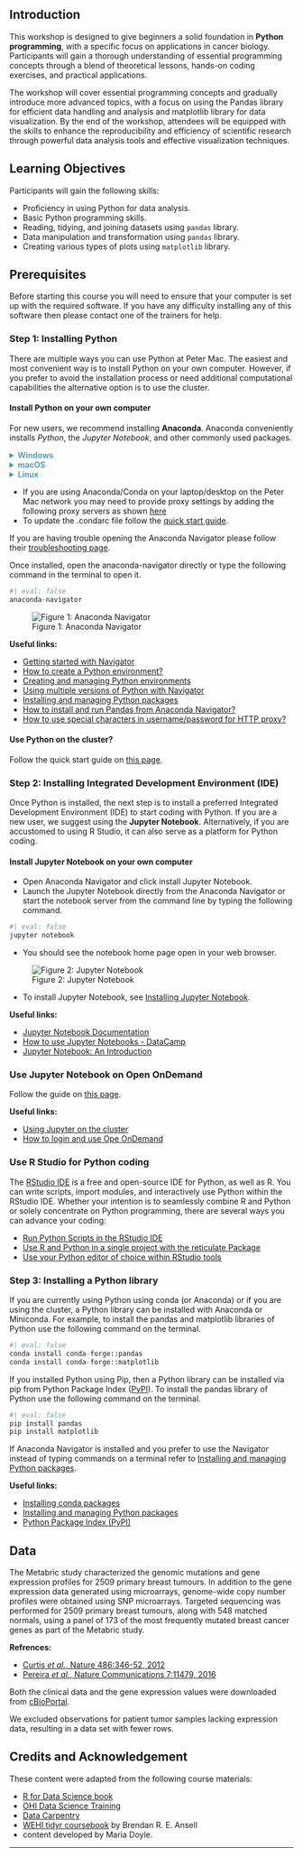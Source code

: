 ## Introduction

This workshop is designed to give beginners a solid foundation in **Python programming**, with a specific focus on applications in cancer biology. Participants will gain a thorough understanding of essential programming concepts through a blend of theoretical lessons, hands-on coding exercises, and practical applications.

The workshop will cover essential programming concepts and gradually introduce more advanced topics, with a focus on using the Pandas library for efficient data handling and analysis and matplotlib library for data visualization. By the end of the workshop, attendees will be equipped with the skills to enhance the reproducibility and efficiency of scientific research through powerful data analysis tools and effective visualization techniques.

## Learning Objectives

Participants will gain the following skills:

-   Proficiency in using Python for data analysis.
-   Basic Python programming skills.
-   Reading, tidying, and joining datasets using `pandas` library.
-   Data manipulation and transformation using `pandas` library.
-   Creating various types of plots using `matplotlib` library.

## Prerequisites

Before starting this course you will need to ensure that your computer is set up with the required software. If you have any difficulty installing any of this software then please contact one of the trainers for help.

### Step 1: Installing Python

There are multiple ways you can use Python at Peter Mac. The easiest and most convenient way is to install Python on your own computer. However, if you prefer to avoid the installation process or need additional computational capabilities the alternative option is to use the cluster.

#### Install Python on your own computer

For new users, we recommend installing **Anaconda**. Anaconda conveniently installs *Python*, the *Jupyter Notebook*, and other commonly used packages.

```{=html}
<details>
<summary style="color: #4492B4; font-weight: 600;" >
Windows
</summary>
```
If you have admin rights, follow [Anaconda Navigator Installation](https://docs.anaconda.com/free/anaconda/install/). Otherwise, contact the IT Support.

</details>

```{=html}
<details>
<summary style="color: #4492B4; font-weight: 600;" >
macOS
</summary>
```
Install the Anaconda Navigator from the PeterMac Self-Service → Research Applications tab or from the [Anaconda Navigator Installation](https://docs.anaconda.com/free/anaconda/install/).

</details>

```{=html}
<details>
<summary style="color: #4492B4; font-weight: 600;" >
Linux
</summary>
```
Install the Anaconda Navigator from [here](https://docs.anaconda.com/anaconda/install/linux/).

</details>

-   If you are using Anaconda/Conda on your laptop/desktop on the Peter Mac network you may need to provide proxy settings by adding the following proxy servers as shown [here](https://confluence.petermac.org.au/display/IC/Installation+Guides#InstallationGuides-HowtoinstallPythononyourowncomputer?)
-   To update the .condarc file follow the [quick start guide](https://docs.anaconda.com/psm-cloud/quickstart/#using-anaconda-behind-a-firewall-or-proxy-optional).

If you are having trouble opening the Anaconda Navigator please follow their [troubleshooting page](https://docs.anaconda.com/free/navigator/troubleshooting/#:~:text=Navigator%20error%20on%20start%20up,condarc%20file%20and%20restart%20Navigator).

Once installed, open the anaconda-navigator directly or type the following command in the terminal to open it.

```python
#| eval: false
anaconda-navigator
```

![Figure 1: Anaconda Navigator](vignettes/images/anaconda-navigator.png){fig-align="center"}

**Useful links:**

-   [Getting started with Navigator](https://docs.anaconda.com/free/navigator/getting-started/)
-   [How to create a Python environment?](https://docs.anaconda.com/free/navigator/tutorials/create-python35-environment/)
-   [Creating and managing Python environments](https://docs.anaconda.com/free/navigator/tutorials/manage-environments.html#:~:text=In%20the%20environments%20list%2C%20select,IPython%20Console%2C%20or%20Jupyter%20Notebook)
-   [Using multiple versions of Python with Navigator](https://docs.anaconda.com/free/navigator/tutorials/use-multiple-python-versions/)
-   [Installing and managing Python packages](https://docs.anaconda.com/free/navigator/tutorials/manage-packages/)
-   [How to install and run Pandas from Anaconda Navigator?](https://docs.anaconda.com/free/navigator/tutorials/pandas/)
-   [How to use special characters in username/password for HTTP proxy?](https://superuser.com/questions/273799/how-to-use-special-characters-in-username-password-for-http-proxy)

#### Use Python on the cluster?

Follow the quick start guide on [this page](https://confluence.petermac.org.au/display/BIOIN/Conda).

### Step 2: Installing Integrated Development Environment (IDE)

Once Python is installed, the next step is to install a preferred Integrated Development Environment (IDE) to start coding with Python. If you are a new user, we suggest using the **Jupyter Notebook**. Alternatively, if you are accustomed to using R Studio, it can also serve as a platform for Python coding.

#### Install Jupyter Notebook on your own computer

-   Open Anaconda Navigator and click install Jupyter Notebook.
-   Launch the Jupyter Notebook directly from the Anaconda Navigator or start the notebook server from the command line by typing the following command.

```python
#| eval: false
jupyter notebook 
```

-   You should see the notebook home page open in your web browser.

![Figure 2: Jupyter Notebook](vignettes/images/jupyter-notebook.png)

-   To install Jupyter Notebook, see [Installing Jupyter Notebook](https://docs.jupyter.org/en/latest/install.html).

**Useful links:**

-   [Jupyter Notebook Documentation](https://jupyter-notebook.readthedocs.io/en/latest/)
-   [How to use Jupyter Notebooks - DataCamp](https://www.datacamp.com/tutorial/tutorial-jupyter-notebook)
-   [Jupyter Notebook: An Introduction](https://realpython.com/jupyter-notebook-introduction/)

### Use Jupyter Notebook on Open OnDemand

Follow the guide on [this page](https://confluence.petermac.org.au/display/BIOIN/Using+Open+OnDemand#UsingOpenOnDemand-LaunchingJupyterNotebook).

**Useful links:**

-   [Using Jupyter on the cluster](https://confluence.petermac.org.au/display/BIOIN/Using+Jupyter+on+the+Cluster)
-   [How to login and use Ope OnDemand](https://confluence.petermac.org.au/display/BIOIN/Using+Open+OnDemand#UsingOpenOnDemand-Howtologin)

### Use R Studio for Python coding

The [RStudio IDE](https://posit.co/download/rstudio-desktop/) is a free and open-source IDE for Python, as well as R. You can write scripts, import modules, and interactively use Python within the RStudio IDE. Whether your intention is to seamlessly combine R and Python or solely concentrate on Python programming, there are several ways you can advance your coding:

-   [Run Python Scripts in the RStudio IDE](https://posit.co/wp-content/themes/Posit/public/markdown-blogs/three-ways-to-program-in-python-with-rstudio/index.html#1-run-python-scripts-in-the-rstudio-ide)
-   [Use R and Python in a single project with the reticulate Package](https://posit.co/wp-content/themes/Posit/public/markdown-blogs/three-ways-to-program-in-python-with-rstudio/index.html#2-use-r-and-python-in-a-single-project-with-the-reticulate-package)
-   [Use your Python editor of choice within RStudio tools](https://posit.co/wp-content/themes/Posit/public/markdown-blogs/three-ways-to-program-in-python-with-rstudio/index.html#3-use-your-python-editor-of-choice-within-rstudio-tools)

### Step 3: Installing a Python library

If you are currently using Python using conda (or Anaconda) or if you are using the cluster, a Python library can be installed with Anaconda or Miniconda. For example, to install the pandas and matplotlib libraries of Python use the following command on the terminal.

```python
#| eval: false
conda install conda-forge::pandas 
conda install conda-forge::matplotlib 
```

If you installed Python using Pip, then a Python library can be installed via pip from Python Package Index ([PyPI](https://pypi.org/project/pandas)). To install the pandas library of Python use the following command on the terminal.

```python
#| eval: false
pip install pandas 
pip install matplotlib 
```

If Anaconda Navigator is installed and you prefer to use the Navigator instead of typing commands on a terminal refer to [Installing and managing Python packages](https://docs.anaconda.com/free/navigator/tutorials/manage-packages/).

**Useful links:**

-   [Installing conda packages](https://docs.anaconda.com/free/anaconda/packages/install-packages.html)
-   [Installing and managing Python packages](https://docs.anaconda.com/free/navigator/tutorials/manage-packages/)
-   [Python Package Index (PyPI)](https://pypi.org/project/pandas)

## Data

The Metabric study characterized the genomic mutations and gene expression profiles for 2509 primary breast tumours. In addition to the gene expression data generated using microarrays, genome-wide copy number profiles were obtained using SNP microarrays. Targeted sequencing was performed for 2509 primary breast tumours, along with 548 matched normals, using a panel of 173 of the most frequently mutated breast cancer genes as part of the Metabric study.

**Refrences:**

-   [Curtis *et al.*, Nature 486:346-52, 2012](https://pubmed.ncbi.nlm.nih.gov/22522925)
-   [Pereira *et al.*, Nature Communications 7:11479, 2016](https://www.ncbi.nlm.nih.gov/pubmed/27161491)

Both the clinical data and the gene expression values were downloaded from [cBioPortal](https://www.cbioportal.org/study/summary?id=brca_metabric).

We excluded observations for patient tumor samples lacking expression data, resulting in a data set with fewer rows.

## Credits and Acknowledgement

These content were adapted from the following course materials:

-   [R for Data Science book](https://r4ds.had.co.nz/index.html)
-   [OHI Data Science Training](http://ohi-science.org/data-science-training/index.html)
-   [Data Carpentry](https://datacarpentry.org)
-   [WEHI tidyr coursebook](https://bookdown.org/ansellbr/WEHI_tidyR_course_book/) by Brendan R. E. Ansell
-   content developed by Maria Doyle.

------------------------------------------------------------------------
